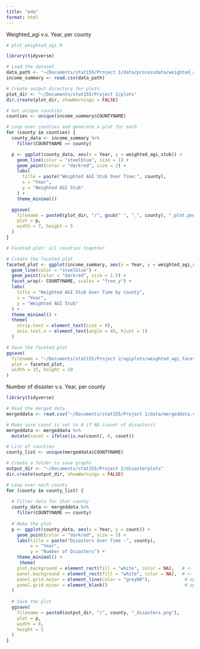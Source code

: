 ```yaml
---
title: "eda"
format: html
---
```

Weighted_agi v.s. Year, per county
```r
# plot_weighted_agi.R

library(tidyverse)

# Load the dataset
data_path <- "~/Documents/stat155/Project 1/data/processdata/weighted_agi.csv"
income_summary <- read.csv(data_path)

# Create output directory for plots
plot_dir <- "~/Documents/stat155/Project 2/plots"
dir.create(plot_dir, showWarnings = FALSE)

# Get unique counties
counties <- unique(income_summary$COUNTYNAME)

# Loop over counties and generate a plot for each
for (county in counties) {
  county_data <- income_summary %>%
    filter(COUNTYNAME == county)

  p <- ggplot(county_data, aes(x = Year, y = weighted_agi_stub)) +
    geom_line(color = "steelblue", size = 1) +
    geom_point(color = "darkred", size = 2) +
    labs(
      title = paste("Weighted AGI Stub Over Time:", county),
      x = "Year",
      y = "Weighted AGI Stub"
    ) +
    theme_minimal()

  ggsave(
    filename = paste0(plot_dir, "/", gsub(" ", "_", county), "_plot.png"),
    plot = p,
    width = 7, height = 5
  )
}

# Faceted plot: all counties together

# Create the faceted plot
faceted_plot <- ggplot(income_summary, aes(x = Year, y = weighted_agi_stub)) +
  geom_line(color = "steelblue") +
  geom_point(color = "darkred", size = 1.5) +
  facet_wrap(~ COUNTYNAME, scales = "free_y") +
  labs(
    title = "Weighted AGI Stub Over Time by County",
    x = "Year",
    y = "Weighted AGI Stub"
  ) +
  theme_minimal() +
  theme(
    strip.text = element_text(size = 8),
    axis.text.x = element_text(angle = 45, hjust = 1)
  )

# Save the faceted plot
ggsave(
  filename = "~/Documents/stat155/Project 2/agiplots/weighted_agi_facet_plot.png",
  plot = faceted_plot,
  width = 15, height = 10
)

```




Number of disaster v.s. Year, per county
```r
library(tidyverse)

# Read the merged data
mergeddata <- read.csv("~/Documents/stat155/Project 1/data/mergeddata.csv")

# Make sure count is set to 0 if NA (count of disasters)
mergeddata <- mergeddata %>%
  mutate(count = ifelse(is.na(count), 0, count))

# List of counties
county_list <- unique(mergeddata$COUNTYNAME)

# Create a folder to save graphs
output_dir <- "~/Documents/stat155/Project 2/disasterplots"
dir.create(output_dir, showWarnings = FALSE)

# Loop over each county
for (county in county_list) {
  
  # Filter data for that county
  county_data <- mergeddata %>%
    filter(COUNTYNAME == county)
  
  # Make the plot
  p <- ggplot(county_data, aes(x = Year, y = count)) +
    geom_point(color = "darkred", size = 2) +
    labs(title = paste("Disasters Over Time -", county),
         x = "Year",
         y = "Number of Disasters") +
    theme_minimal() +
     theme(
    plot.background = element_rect(fill = "white", color = NA),   # <- makes background white
    panel.background = element_rect(fill = "white", color = NA),  # <- also make panel white
    panel.grid.major = element_line(color = "grey80"),             # optional: lighter grid lines
    panel.grid.minor = element_blank()                             # optional: remove minor grids
  )
  
  # Save the plot
  ggsave(
    filename = paste0(output_dir, "/", county, "_disasters.png"),
    plot = p,
    width = 8,
    height = 5
  )
}

```
